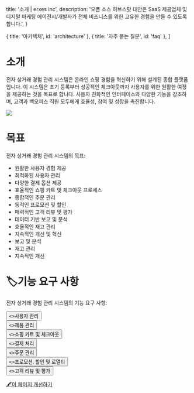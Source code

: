 
  title: '소개 | erxes inc',
  description:
    '오픈 소스 허브스팟 대안은 SaaS 제공업체 및 디지털 마케팅 에이전시/개발자가 전체 비즈니스를 위한 고유한 경험을 만들 수 있도록 합니다.',
}

  { title: '아키텍처', id: 'architecture' },
  { title: '자주 묻는 질문', id: 'faq' },
]

<HeroPattern />

# **소개**

전자 상거래 경험 관리 시스템은 온라인 쇼핑 경험을 혁신하기 위해 설계된 종합 플랫폼입니다. 이 시스템은 초기 등록부터 성공적인 체크아웃까지 사용자를 위한 원활한 여정을 제공하는 것을 목표로 합니다. 사용자 친화적인 인터페이스와 다양한 기능을 강조하며, 고객과 백오피스 직원 모두에게 효율성, 참여 및 성장을 촉진합니다.

![](https://office.erxes.io/gateway/read-file?key=office-erxes-io/0.5657986068760426tetertrdtygersrdtg.png)

# **목표**

전자 상거래 경험 관리 시스템의 목표:

- 원활한 사용자 경험 제공
- 최적화된 사용자 관리
- 다양한 결제 옵션 제공
- 효율적인 쇼핑 카트 및 체크아웃 프로세스
- 종합적인 주문 관리
- 동적인 프로모션 및 할인
- 매력적인 고객 리뷰 및 평가
- 데이터 기반 보고 및 분석
- 효율적인 재고 관리
- 지속적인 개선 및 혁신
- 보고 및 분석
- 재고 관리
- 지속적인 개선


# **🏷️기능 요구 사항**

전자 상거래 경험 관리 시스템의 기능 요구 사항:



<div className="not-prose center mb-2 mt-5 flex gap-1">
  <Button href="/requirement/ecommerce/user" arrow="right" style={{ height: '40px', width: '320px', background: '#4c1d95', padding: '7px', margin: '38px 3px 0 3px'}}>
    <>사용자 관리</>
  </Button>
</div>

<div className="not-prose center mb-2 mt-5 flex gap-1">
  <Button href="/requirement/ecommerce/product" arrow="right" style={{ height: '40px', width: '320px', background: '#4c1d95', padding: '7px', margin: '0' }}>
    <>제품 관리</>
  </Button>
</div>

<div className="not-prose center mb-90 mt-5 flex gap-7">
  <Button href="/requirement/ecommerce/shopping" arrow="right" style={{ height: '40px', width: '320px', background: '#4c1d95', padding: '7px', margin: '3px' }}>
    <>쇼핑 카트 및 체크아웃</>
  </Button>
</div>

<div className="not-prose center mb-90 mt-5 flex gap-7">
  <Button href="/requirement/ecommerce/payment" arrow="right" style={{ height: '40px', width: '320px', background: '#4c1d95', padding: '7px', margin: '3px' }}>
    <>결제 처리</>
  </Button>
</div>

<div className="not-prose center mb-90 mt-5 flex gap-7">
  <Button href="/requirement/ecommerce/order" arrow="right" style={{ height: '40px', width: '320px', background: '#4c1d95', padding: '7px', margin: '3px' }}>
    <>주문 관리</>
  </Button>
</div>

<div className="not-prose center mb-90 mt-5 flex gap-1">
  <Button href="/requirement/ecommerce/promotions" arrow="right" style={{ height: '40px', width: '320px', background: '#4c1d95', padding: '7px', margin: '3px' }}>
    <>프로모션, 할인 및 로열티</>
  </Button>
</div>

<div className="not-prose center mb-90 mt-5 flex gap-1">
  <Button href="/requirement/ecommerce/customer" arrow="right" style={{ height: '40px', width: '320px', background: '#4c1d95', padding: '7px', margin: '3px 3px 0 3px' }}>
    <>고객 리뷰 및 평가</>
  </Button>
</div>

[🖋️이 페이지 개선하기](https://github.com/erxes/erxes-docs/edit/main/src/app/requirement/ecommerce/page.mdx)
